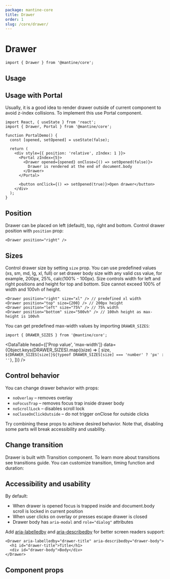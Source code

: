 ```yaml
---
package: mantine-core
title: Drawer
order: 1
slug: /core/drawer/
---
```



# Drawer

<PageHeader
  source="mantine-core/src/Drawer/Drawer.tsx"
  docs="core/Drawer.mdx"
  package="@mantine/core"
/>

```tsx
import { Drawer } from '@mantine/core';
```

## Usage

<DrawerBaseDemo />

## Usage with Portal

Usually, it is a good idea to render drawer outside of current component to avoid z-index collisions.
To implement this use <GatsbyLink to="/core/portal">Portal</GatsbyLink> component.

```tsx
import React, { useState } from 'react';
import { Drawer, Portal } from '@mantine/core';

function PortalDemo() {
  const [opened, setOpened] = useState(false);

  return (
    <div style={{ position: 'relative', zIndex: 1 }}>
      <Portal zIndex={5}>
        <Drawer opened={opened} onClose={() => setOpened(false)}>
          Drawer is rendered at the end of document.body
        </Drawer>
      </Portal>

      <button onClick={() => setOpened(true)}>Open drawer</button>
    </div>
  );
}
```

## Position

Drawer can be placed on left (default), top, right and bottom. Control drawer position with `position` prop:

```tsx
<Drawer position="right" />
```

<DrawerPositionsDemo />

## Sizes

Control drawer size by setting `size` prop. You can use predefined values (xs, sm, md, lg, xl, full)
or set drawer body size with any valid css value, for example, 200px, 25%, calc(100% - 100px).
Size controls width for left and right positions and height for top and bottom.
Size cannot exceed 100% of width and 100vh of height.

```tsx
<Drawer position="right" size="xl" /> // predefined xl width
<Drawer position="top" size={200} /> // 200px height
<Drawer position="left" size="75%" /> // 75% width
<Drawer position="bottom" size="500vh" /> // 100vh height as max-height is 100vh
```

<DrawerSizesDemo />

You can get predefined max-width values by importing `DRAWER_SIZES`:

```tsx
import { DRAWER_SIZES } from '@mantine/core';
```

<DataTable
  head={['Prop value', 'max-width']}
  data={Object.keys(DRAWER_SIZES).map((size) => [
    size,
    `${DRAWER_SIZES[size]}${typeof DRAWER_SIZES[size] === 'number' ? 'px' : ''}`,
  ])}
/>

## Control behavior

You can change drawer behavior with props:

- `noOverlay` – removes overlay
- `noFocusTrap` – removes focus trap inside drawer body
- `noScrollLock` – disables scroll lock
- `noCloseOnClickOutside` – do not trigger onClose for outside clicks

<DrawerInactiveDemo />

Try combining these props to achieve desired behavior.
Note that, disabling some parts will break accessibility and usability.

<DrawerConfigurator />

## Change transition

Drawer is built with <GatsbyLink to="/core/transition">Transition</GatsbyLink> component.
To learn more about transitions see <GatsbyLink to="/guides/transitions">transitions guide</GatsbyLink>.
You can customize transition, timing function and duration:

<DrawerTransitionsDemo />

## Accessibility and usability

By default:

- When drawer is opened focus is trapped inside and document.body scroll is locked in current position
- When user clicks on overlay or presses escape drawer is closed
- Drawer body has `aria-modal` and `role="dialog"` attributes

Add [aria-labelledby](https://developer.mozilla.org/en-US/docs/Web/Accessibility/ARIA/ARIA_Techniques/Using_the_aria-labelledby_attribute) and [aria-describedby](https://developer.mozilla.org/en-US/docs/Web/Accessibility/ARIA/ARIA_Techniques/Using_the_aria-describedby_attribute) for better screen readers support:

```tsx
<Drawer aria-labelledby="drawer-title" aria-describedby="drawer-body">
  <h1 id="drawer-title">Title</h1>
  <div id="drawer-body">Body</div>
</Drawer>
```

## Component props

<PropsTable component="Drawer" />

